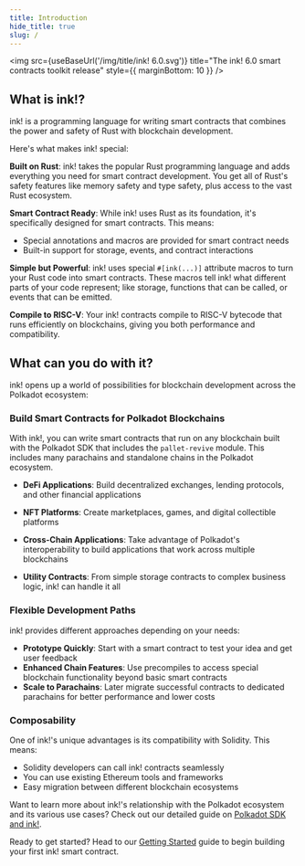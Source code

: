```yaml
---
title: Introduction
hide_title: true
slug: /
---
```



<img src={useBaseUrl('/img/title/ink! 6.0.svg')} title="The ink! 6.0 smart contracts toolkit release" style={{ marginBottom: 10 }} />

## What is ink!?

ink! is a programming language for writing smart contracts that combines the power and safety of Rust with blockchain development.

Here's what makes ink! special:

**Built on Rust**: ink! takes the popular Rust programming language and adds everything you need for smart contract development. You get all of Rust's safety features like memory safety and type safety, plus access to the vast Rust ecosystem.

**Smart Contract Ready**: While ink! uses Rust as its foundation, it's specifically designed for smart contracts. This means:
- Special annotations and macros are provided for smart contract needs
- Built-in support for storage, events, and contract interactions

**Simple but Powerful**: ink! uses special `#[ink(...)]` attribute macros to turn your Rust code into smart contracts. These macros tell ink! what different parts of your code represent; like storage, functions that can be called, or events that can be emitted.

**Compile to RISC-V**: Your ink! contracts compile to RISC-V bytecode that runs efficiently on blockchains, giving you both performance and compatibility.

## What can you do with it?

ink! opens up a world of possibilities for blockchain development across the Polkadot ecosystem:

### Build Smart Contracts for Polkadot Blockchains

With ink!, you can write smart contracts that run on any blockchain built with the Polkadot SDK that includes the `pallet-revive` module. This includes many parachains and standalone chains in the Polkadot ecosystem.

- **DeFi Applications**: Build decentralized exchanges, lending protocols, and other financial applications

- **NFT Platforms**: Create marketplaces, games, and digital collectible platforms  

- **Cross-Chain Applications**: Take advantage of Polkadot's interoperability to build applications that work across multiple blockchains

- **Utility Contracts**: From simple storage contracts to complex business logic, ink! can handle it all

### Flexible Development Paths

ink! provides different approaches depending on your needs:

- **Prototype Quickly**: Start with a smart contract to test your idea and get user feedback
- **Enhanced Chain Features**: Use precompiles to access special blockchain functionality beyond basic smart contracts
- **Scale to Parachains**: Later migrate successful contracts to dedicated parachains for better performance and lower costs

### Composability

One of ink!'s unique advantages is its compatibility with Solidity. This means:
- Solidity developers can call ink! contracts seamlessly
- You can use existing Ethereum tools and frameworks
- Easy migration between different blockchain ecosystems

Want to learn more about ink!'s relationship with the Polkadot ecosystem and its various use cases? Check out our detailed guide on [Polkadot SDK and ink!](../background/polkadot-sdk.md).

Ready to get started? Head to our [Getting Started](../getting-started/setup.md) guide to begin building your first ink! smart contract.
